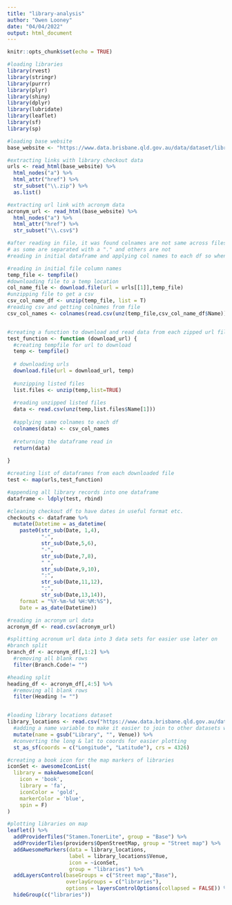 ```yaml
---
title: "library-analysis"
author: "Owen Looney"
date: "04/04/2022"
output: html_document
---
```


```r
knitr::opts_chunk$set(echo = TRUE)
```

```r
#loading libraries
library(rvest)
library(stringr)
library(purrr)
library(plyr)
library(shiny)
library(dplyr)
library(lubridate)
library(leaflet)
library(sf)
library(sp)

#loading base website
base_website <- "https://www.data.brisbane.qld.gov.au/data/dataset/library-checkouts-branch-date"

#extracting links with library checkout data
urls <- read_html(base_website) %>%
  html_nodes("a") %>%
  html_attr("href") %>%
  str_subset("\\.zip") %>%
  as.list()

#extracting url link with acronym data
acronym_url <- read_html(base_website) %>%
  html_nodes("a") %>%
  html_attr("href") %>%
  str_subset("\\.csv$") 

#after reading in file, it was found colnames are not same across files (have minor differences)
# as some are separated with a "." and others are not
#reading in initial dataframe and applying col names to each df so when appending there are no issues

#reading in initial file column names
temp_file <- tempfile()
#downloading file to a temp location
col_name_file <- download.file(url = urls[[1]],temp_file)
#unzipping file to get a csv
csv_col_name_df <- unzip(temp_file, list = T)
#reading csv and getting colnames from file
csv_col_names <- colnames(read.csv(unz(temp_file,csv_col_name_df$Name)))


#creating a function to download and read data from each zipped url file & apply same colnames to each file
test_function <- function (download_url) {
  #creating tempfile for url to download 
  temp <- tempfile()
  
  # downloading urls
  download.file(url = download_url, temp)
  
  #unzipping listed files
  list.files <- unzip(temp,list=TRUE)
  
  #reading unzipped listed files
  data <- read.csv(unz(temp,list.files$Name[1]))
  
  #applying same colnames to each df
  colnames(data) <- csv_col_names
  
  #returning the dataframe read in
  return(data)
  
}

#creating list of dataframes from each downloaded file
test <- map(urls,test_function)

#appending all library records into one dataframe
dataframe <- ldply(test, rbind)

#cleaning checkout df to have dates in useful format etc.
checkouts <- dataframe %>%
  mutate(Datetime = as_datetime(
    paste0(str_sub(Date, 1,4),
           "-", 
           str_sub(Date,5,6),
           "-", 
           str_sub(Date,7,8),
           " ",
           str_sub(Date,9,10),
           ":",
           str_sub(Date,11,12),
           ":",
           str_sub(Date,13,14)),
    format = "%Y-%m-%d %H:%M:%S"),
    Date = as_date(Datetime))

#reading in acronym url data
acronym_df <- read.csv(acronym_url)

#splitting acronum url data into 3 data sets for easier use later on
#branch split
branch_df <- acronym_df[,1:2] %>%
  #removing all blank rows
  filter(Branch.Code!= "")

#heading split
heading_df <- acronym_df[,4:5] %>%
  #removing all blank rows
  filter(Heading != "")


#loading library locations dataset
library_locations <- read.csv("https://www.data.brisbane.qld.gov.au/data/dataset/6fc6ea2a-46d5-4339-a4b9-0f63ce5cfac4/resource/0f223803-897b-46e3-8fbb-930ad1925673/download/brisbane-city-council-libraries-information-dec-2020.csv") %>% 
  #adding a name variable to make it easier to join to other datasets without a branch code
  mutate(name = gsub("Library", "", Venue)) %>%
  #converting the long & lat to coords for easier plotting
  st_as_sf(coords = c("Longitude", "Latitude"), crs = 4326)

```



```r
#creating a book icon for the map markers of libraries
iconSet <- awesomeIconList(
  library = makeAwesomeIcon(
    icon = 'book',
    library = 'fa',
    iconColor = 'gold',
    markerColor = 'blue',
    spin = F)
)

#plotting libraries on map
leaflet() %>%
  addProviderTiles("Stamen.TonerLite", group = "Base") %>%
  addProviderTiles(providers$OpenStreetMap, group = "Street map") %>%
  addAwesomeMarkers(data = library_locations,
                    label = library_locations$Venue,
                    icon = ~iconSet,
                    group = "libraries") %>%
  addLayersControl(baseGroups = c("Street map","Base"),
                   overlayGroups = c("libraries"),
                   options = layersControlOptions(collapsed = FALSE)) %>%
  hideGroup(c("libraries"))
  





```


